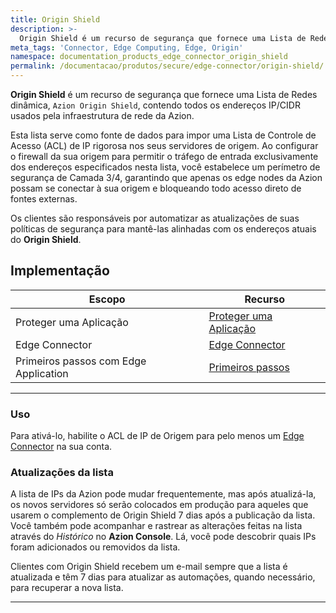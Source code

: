 ```yaml
---
title: Origin Shield
description: >-
  Origin Shield é um recurso de segurança que fornece uma Lista de Redes dinâmica, `Azion Origin Shield`, contendo todos os endereços IP/CIDR usados pela infraestrutura de rede da Azion.
meta_tags: 'Connector, Edge Computing, Edge, Origin'
namespace: documentation_products_edge_connector_origin_shield
permalink: /documentacao/produtos/secure/edge-connector/origin-shield/
---
```



**Origin Shield** é um recurso de segurança que fornece uma Lista de Redes dinâmica, `Azion Origin Shield`, contendo todos os endereços IP/CIDR usados pela infraestrutura de rede da Azion.

Esta lista serve como fonte de dados para impor uma Lista de Controle de Acesso (ACL) de IP rigorosa nos seus servidores de origem. Ao configurar o firewall da sua origem para permitir o tráfego de entrada exclusivamente dos endereços especificados nesta lista, você estabelece um perímetro de segurança de Camada 3/4, garantindo que apenas os edge nodes da Azion possam se conectar à sua origem e bloqueando todo acesso direto de fontes externas.

Os clientes são responsáveis por automatizar as atualizações de suas políticas de segurança para mantê-las alinhadas com os endereços atuais do **Origin Shield**.

## Implementação

| Escopo | Recurso |
| --- | --- |
| Proteger uma Aplicação | [Proteger uma Aplicação](/pt-br/documentacao/produtos/secure/proteja-infraestrutura/) |
| Edge Connector | [Edge Connector](/pt-br/documentacao/produtos/secure/edge-connector/) |
| Primeiros passos com Edge Application | [Primeiros passos](/pt-br/documentacao/produtos/build/edge-application/primeiros-passos/) |

---

### Uso

Para ativá-lo, habilite o ACL de IP de Origem para pelo menos um [Edge Connector](/pt-br/documentacao/produtos/secure/edge-connector/) na sua conta.

### Atualizações da lista

A lista de IPs da Azion pode mudar frequentemente, mas após atualizá-la, os novos servidores só serão colocados em produção para aqueles que usarem o complemento de Origin Shield 7 dias após a publicação da lista. Você também pode acompanhar e rastrear as alterações feitas na lista através do *Histórico* no **Azion Console**. Lá, você pode descobrir quais IPs foram adicionados ou removidos da lista.

Clientes com Origin Shield recebem um e-mail sempre que a lista é atualizada e têm 7 dias para atualizar as automações, quando necessário, para recuperar a nova lista.

---
